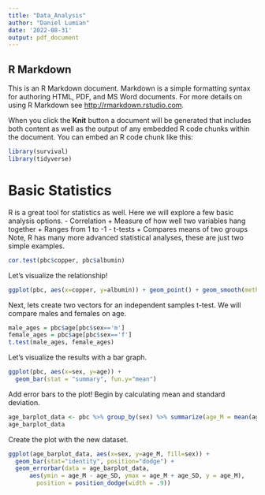 ```yaml
---
title: "Data_Analysis"
author: "Daniel Lumian"
date: '2022-08-31'
output: pdf_document
---
```


## R Markdown

This is an R Markdown document. Markdown is a simple formatting syntax for authoring HTML, PDF, and MS Word documents. For more details on using R Markdown see <http://rmarkdown.rstudio.com>.

When you click the **Knit** button a document will be generated that includes both content as well as the output of any embedded R code chunks within the document. You can embed an R code chunk like this:

```r
library(survival)
library(tidyverse)
```

# Basic Statistics

R is a great tool for statistics as well. Here we will explore a few basic analysis options.
- Correlation
  + Measure of how well two variables hang together
  + Ranges from 1 to -1
- t-tests
  + Compares means of two groups
Note, R has many more advanced statistical analyses, these are just two simple examples.

```r
cor.test(pbc$copper, pbc$albumin)
```

Let's visualize the relationship!
```r
ggplot(pbc, aes(x=copper, y=albumin)) + geom_point() + geom_smooth(method=lm)
```

Next, lets create two vectors for an independent samples t-test.
We will compare males and females on age. 

```r
male_ages = pbc$age[pbc$sex=='m']
female_ages = pbc$age[pbc$sex=='f']
t.test(male_ages, female_ages)
```

Let's visualize the results with a bar graph.
```r
ggplot(pbc, aes(x=sex, y=age)) + 
  geom_bar(stat = "summary", fun.y="mean")
```
Add error bars to the plot!
Begin by calculating mean and standard deviation.
```r
age_barplot_data <- pbc %>% group_by(sex) %>% summarize(age_M = mean(age), age_SD = sd(age))
age_barplot_data
```
Create the plot with the new dataset.
```r
ggplot(age_barplot_data, aes(x=sex, y=age_M, fill=sex)) + 
  geom_bar(stat="identity", position="dodge") +
  geom_errorbar(data = age_barplot_data, 
      aes(ymin = age_M - age_SD, ymax = age_M + age_SD, y = age_M),
        position = position_dodge(width = .9))
```